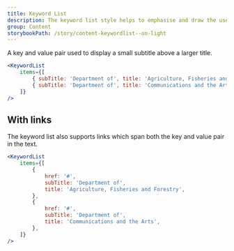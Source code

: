 ```yaml
---
title: Keyword List
description: The keyword list style helps to emphasise and draw the user's eye to phrases that are repeated in a list.
group: Content
storybookPath: /story/content-keywordlist--on-light
---
```


A key and value pair used to display a small subtitle above a larger title.

```jsx live
<KeywordList
	items={[
		{ subTitle: 'Department of', title: 'Agriculture, Fisheries and Forestry' },
		{ subTitle: 'Department of', title: 'Communications and the Arts' },
	]}
/>
```

## With links

The keyword list also supports links which span both the key and value pair in the text.

```jsx live
<KeywordList
	items={[
		{
			href: '#',
			subTitle: 'Department of',
			title: 'Agriculture, Fisheries and Forestry',
		},
		{
			href: '#',
			subTitle: 'Department of',
			title: 'Communications and the Arts',
		},
	]}
/>
```
